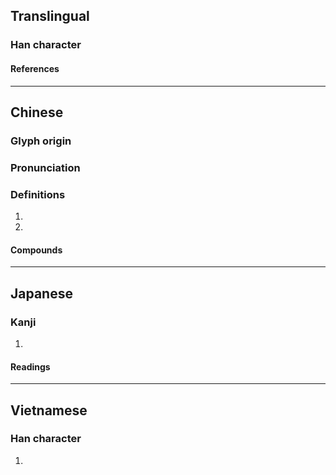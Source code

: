 {{character info/new}}
==Translingual==

===Han character===
{{Han char|rn=70|rad=方|as=07|sn=11|four=08211|canj=YSOSP|ids=⿸⿰方𠂉尼}}

====References====
{{Han ref|kx=0484.020|dkj=13660|dj=0846.020|hdz=32181.030|uh=65CE}}

----

==Chinese==
{{zh-forms}}

===Glyph origin===
{{Han etym}}

===Pronunciation===
{{zh-pron
|m=nǐ
|c=nei5
|mc=y
|oc=y
|cat=a
}}

===Definitions===
{{zh-hanzi}}

# {{zh-used in|旖旎}}
# {{zh-used in|旎旎}}

====Compounds====
{{zh-der|旖旎|旎旎|旖旎風光|風光旖旎}}

----

==Japanese==

===Kanji===
{{ja-kanji|grade=|rs=方07}}

# {{defn|lang=ja|sort=方07}}

====Readings====
{{ja-readings
|on=じ, に, だ
|kun=たなびく
}}

----

==Vietnamese==

===Han character===
{{vi-readings|rs=方07|reading=[[nể]], [[nỉ]]}}

# {{defn|lang=vi|sort=方07}}